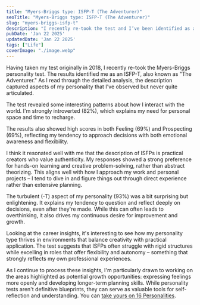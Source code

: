```yaml
---
title: "Myers-Briggs type: ISFP-T (The Adventurer)"
seoTitle: "Myers-Briggs type: ISFP-T (The Adventurer)"
slug: "myers-briggs-isfp-t"
description: "I recently re-took the test and I’ve been identified as a ISFP-T on the Myers-Briggs assessment."
pubDate: 'Jan 22 2025'
updatedDate: 'Jan 22 2025'
tags: ["Life"]
coverImage: "./image.webp"
---
```


Having taken my test originally in 2018, I recently re-took the Myers-Briggs personality test. The results identified me as an ISFP-T, also known as "The Adventurer." As I read through the detailed analysis, the description captured aspects of my personality that I've observed but never quite articulated.

The test revealed some interesting patterns about how I interact with the world. I'm strongly introverted (82%), which explains my need for personal space and time to recharge. 

<R2Image imageKey="assets/myers-briggs-isfp-t-1831638e-cd98-8019-82cd-c87e27b88d4a.png" alt="Myers-Briggs assessment that describes my introverted energy." />

The results also showed high scores in both Feeling (69%) and Prospecting (69%), reflecting my tendency to approach decisions with both emotional awareness and flexibility.

<R2Image imageKey="assets/myers-briggs-isfp-t-1831638e-cd98-808b-a2ce-d8cb1adf782f.png" alt="Myers-Briggs assessment that describes how I feel." />

<R2Image imageKey="assets/myers-briggs-isfp-t-1831638e-cd98-8046-bf0a-e1c086c55592.png" alt="Myers-Briggs assessment that describes how I prospect and handle changes." />

I think it resonated well with me that the description of ISFPs is practical creators who value authenticity. My responses showed a strong preference for hands-on learning and creative problem-solving, rather than abstract theorizing. This aligns well with how I approach my work and personal projects – I tend to dive in and figure things out through direct experience rather than extensive planning.

The turbulent (-T) aspect of my personality (93%) was a bit surprising but enlightening. It explains my tendency to question and reflect deeply on decisions, even after they're made. While this can often leads to overthinking, it also drives my continuous desire for improvement and growth.

<R2Image imageKey="assets/myers-briggs-isfp-t-1831638e-cd98-80b6-88a2-de099ec718b4.png" alt="Myers-Briggs assessment that describes how I identify myself." />

Looking at the career insights, it's interesting to see how my personality type thrives in environments that balance creativity with practical application. The test suggests that ISFPs often struggle with rigid structures while excelling in roles that offer flexibility and autonomy – something that strongly reflects my own professional experiences.

As I continue to process these insights, I'm particularly drawn to working on the areas highlighted as potential growth opportunities: expressing feelings more openly and developing longer-term planning skills. While personality tests aren't definitive blueprints, they can serve as valuable tools for self-reflection and understanding. You can [take yours on 16 Personalities](https://www.16personalities.com/free-personality-test).
